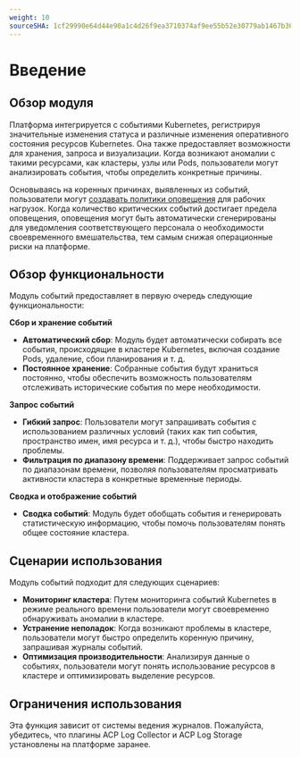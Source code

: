 ```yaml
---
weight: 10
sourceSHA: 1cf29990e64d44e90a1c4d26f9ea3710374af9ee55b52e30779ab1467b36f14b
---
```


# Введение

## Обзор модуля

Платформа интегрируется с событиями Kubernetes, регистрируя значительные изменения статуса и различные изменения оперативного состояния ресурсов Kubernetes. Она также предоставляет возможности для хранения, запроса и визуализации. Когда возникают аномалии с такими ресурсами, как кластеры, узлы или Pods, пользователи могут анализировать события, чтобы определить конкретные причины.

Основываясь на коренных причинах, выявленных из событий, пользователи могут [создавать политики оповещения](../monitor/functions/manage_alert.mdx) для рабочих нагрузок. Когда количество критических событий достигает предела оповещения, оповещения могут быть автоматически сгенерированы для уведомления соответствующего персонала о необходимости своевременного вмешательства, тем самым снижая операционные риски на платформе.

## Обзор функциональности

Модуль событий предоставляет в первую очередь следующие функциональности:

**Сбор и хранение событий**

- **Автоматический сбор**: Модуль будет автоматически собирать все события, происходящие в кластере Kubernetes, включая создание Pods, удаление, сбои планирования и т. д.
- **Постоянное хранение**: Собранные события будут храниться постоянно, чтобы обеспечить возможность пользователям отслеживать исторические события по мере необходимости.

**Запрос событий**

- **Гибкий запрос**: Пользователи могут запрашивать события с использованием различных условий (таких как тип события, пространство имен, имя ресурса и т. д.), чтобы быстро находить проблемы.
- **Фильтрация по диапазону времени**: Поддерживает запрос событий по диапазонам времени, позволяя пользователям просматривать активности кластера в конкретные временные периоды.

**Сводка и отображение событий**

- **Сводка событий**: Модуль будет обобщать события и генерировать статистическую информацию, чтобы помочь пользователям понять общее состояние кластера.

## Сценарии использования

Модуль событий подходит для следующих сценариев:

- **Мониторинг кластера**: Путем мониторинга событий Kubernetes в режиме реального времени пользователи могут своевременно обнаруживать аномалии в кластере.
- **Устранение неполадок**: Когда возникают проблемы в кластере, пользователи могут быстро определить коренную причину, запрашивая журналы событий.
- **Оптимизация производительности**: Анализируя данные о событиях, пользователи могут понять использование ресурсов в кластере и оптимизировать выделение ресурсов.

## Ограничения использования

Эта функция зависит от системы ведения журналов. Пожалуйста, убедитесь, что плагины ACP Log Collector и ACP Log Storage установлены на платформе заранее.
